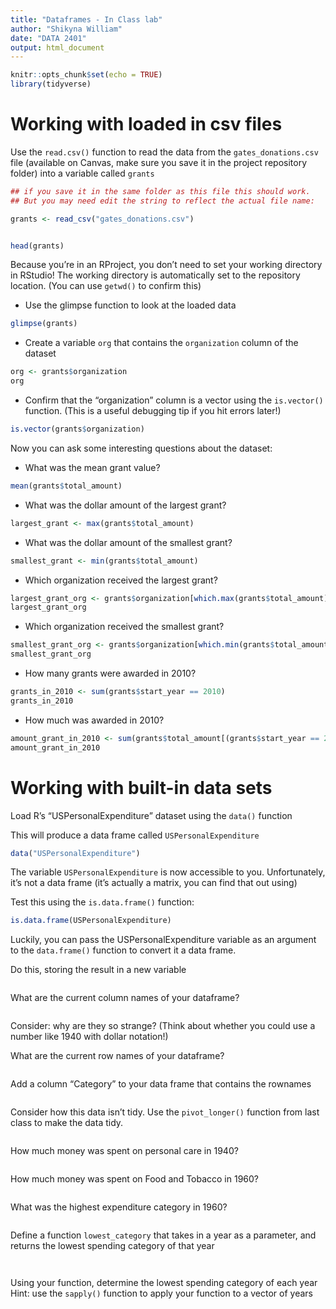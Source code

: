 ```yaml
---
title: "Dataframes - In Class lab"
author: "Shikyna William"
date: "DATA 2401"
output: html_document
---
```


```r
knitr::opts_chunk$set(echo = TRUE)
library(tidyverse)
```

# Working with loaded in csv files


Use the `read.csv()` function to read the data from the `gates_donations.csv` file (available on Canvas, make sure you save it in the project repository folder) into a variable called `grants` 

```r
## if you save it in the same folder as this file this should work. 
## But you may need edit the string to reflect the actual file name: 

grants <- read_csv("gates_donations.csv")


head(grants)
```

Because you're in an RProject, you don't need to set your working directory in RStudio! The working directory is automatically set to the repository location. (You can use `getwd()` to confirm this)

- Use the glimpse function to look at the loaded data

```r
glimpse(grants)


```


- Create a variable `org` that contains the `organization` column of the dataset

```r
org <- grants$organization
org
```


- Confirm that the "organization" column is a vector using the `is.vector()` function. (This is a useful debugging tip if you hit errors later!)

```r
is.vector(grants$organization)

```


Now you can ask some interesting questions about the dataset:

- What was the mean grant value?

```r
mean(grants$total_amount)
```


- What was the dollar amount of the largest grant?

```r
largest_grant <- max(grants$total_amount)
```


- What was the dollar amount of the smallest grant?

```r
smallest_grant <- min(grants$total_amount)
```


- Which organization received the largest grant?

```r
largest_grant_org <- grants$organization[which.max(grants$total_amount)]
largest_grant_org
```


- Which organization received the smallest grant?

```r
smallest_grant_org <- grants$organization[which.min(grants$total_amount)]
smallest_grant_org
```

- How many grants were awarded in 2010?

```r
grants_in_2010 <- sum(grants$start_year == 2010)
grants_in_2010
```

- How much was awarded in 2010? 

```r
amount_grant_in_2010 <- sum(grants$total_amount[(grants$start_year == 2010)])
amount_grant_in_2010
```


# Working with built-in data sets

Load R's "USPersonalExpenditure" dataset using the `data()` function

This will produce a data frame called `USPersonalExpenditure`
```r
data("USPersonalExpenditure")
```

The variable `USPersonalExpenditure` is now accessible to you. Unfortunately, it's not a data frame (it's actually a matrix, you can find that out using) 

Test this using the `is.data.frame()` function:

```r
is.data.frame(USPersonalExpenditure)
```

Luckily, you can pass the USPersonalExpenditure variable as an argument to the `data.frame()` function to convert it a data frame.

Do this, storing the result in a new variable

```r

```


What are the current column names of your dataframe?
```r

```


Consider: why are they so strange? (Think about whether you could use a number like 1940 with dollar notation!)

What are the current row names of your dataframe?
```r

```


Add a column "Category" to your data frame that contains the rownames

```r

```

Consider how this data isn't tidy. Use the `pivot_longer()` function from last class to make the data tidy. 

```r

```


How much money was spent on personal care in 1940?
```r

```


How much money was spent on Food and Tobacco in 1960?
```r


```


What was the highest expenditure category in 1960?
```r


```


Define a function `lowest_category` that takes in a year as a parameter, and returns the lowest spending category of that year
```r



```

```r

```


Using your function, determine the lowest spending category of each year
Hint: use the `sapply()` function to apply your function to a vector of years

```r

```
